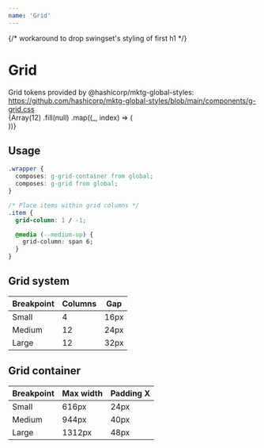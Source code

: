 ```yaml
---
name: 'Grid'
---
```


{/* workaround to drop swingset's styling of first h1 */}

<h1 />

# Grid

<div
  style={{
    fontSize: '0.75rem',
    fontFamily: 'var(--font-monospace)',
    color: 'var(--gray-3)',
  }}
>
  Grid tokens provided by @hashicorp/mktg-global-styles:
  <br />
  <a
    style={{ color: 'inherit', textDecoration: 'underline' }}
    href="https://github.com/hashicorp/mktg-global-styles/blob/main/components/g-grid.css"
  >
    https://github.com/hashicorp/mktg-global-styles/blob/main/components/g-grid.css
  </a>
</div>

<div
  style={{
    margin: '32px 0',
    padding: '24px 0',
    background: 'var(--code-light)',
  }}
>
  <div class="g-grid-container g-grid">
    {Array(12)
      .fill(null)
      .map((_, index) => (
        <div
          style={{
            aspectRatio: '1/1',
            background: 'salmon',
            gridColumn: 'span 1',
          }}
        />
      ))}
  </div>
</div>

## Usage

```css
.wrapper {
  composes: g-grid-container from global;
  composes: g-grid from global;
}

/* Place items within grid columns */
.item {
  grid-column: 1 / -1;

  @media (--medium-up) {
    grid-column: span 6;
  }
}
```

## Grid system

| Breakpoint | Columns | Gap  |
| ---------- | ------- | ---- |
| Small      | 4       | 16px |
| Medium     | 12      | 24px |
| Large      | 12      | 32px |

## Grid container

| Breakpoint | Max width | Padding X |
| ---------- | --------- | --------- |
| Small      | 616px     | 24px      |
| Medium     | 944px     | 40px      |
| Large      | 1312px    | 48px      |
